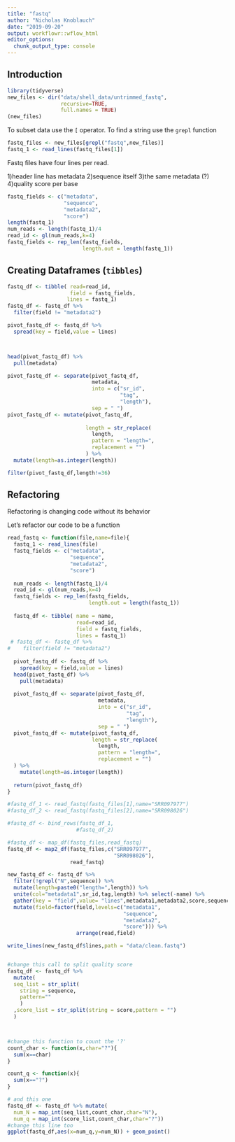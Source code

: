```yaml
---
title: "fastq"
author: "Nicholas Knoblauch"
date: "2019-09-20"
output: workflowr::wflow_html
editor_options:
  chunk_output_type: console
---
```


## Introduction



```r
library(tidyverse)
new_files <- dir("data/shell_data/untrimmed_fastq",
                 recursive=TRUE,
                 full.names = TRUE)
(new_files)
```


To subset data use the `[` operator. To find a string
use the `grepl` function
```r
fastq_files <- new_files[grepl("fastq",new_files)]
fastq_1 <- read_lines(fastq_files[1])
```

Fastq files have four lines per read.

1)header line has metadata
2)sequence itself
3)the same metadata (?)
4)quality score per base

```r
fastq_fields <- c("metadata",
                  "sequence",
                  "metadata2",
                  "score")
length(fastq_1)
num_reads <- length(fastq_1)/4
read_id <- gl(num_reads,k=4)
fastq_fields <- rep_len(fastq_fields,
                        length.out = length(fastq_1))
```

## Creating Dataframes (`tibbles`)

```r

fastq_df <- tibble( read=read_id,
                    field = fastq_fields,
                   lines = fastq_1)
fastq_df <- fastq_df %>% 
  filter(field != "metadata2")

pivot_fastq_df <- fastq_df %>% 
  spread(key = field,value = lines)




```


```r
head(pivot_fastq_df) %>%
  pull(metadata)

pivot_fastq_df <- separate(pivot_fastq_df,
                           metadata,
                           into = c("sr_id",
                                    "tag",
                                    "length"),
                           sep = " ")
pivot_fastq_df <- mutate(pivot_fastq_df,
                         
                         length = str_replace(
                           length,
                           pattern = "length=",
                           replacement = "")
                         ) %>%
  mutate(length=as.integer(length))

filter(pivot_fastq_df,length!=36)
```

## Refactoring

Refactoring is changing code without its behavior

Let's refactor our code to be a function

```r
read_fastq <- function(file,name=file){
  fastq_1 <- read_lines(file)
  fastq_fields <- c("metadata",
                    "sequence",
                    "metadata2",
                    "score")
  
  num_reads <- length(fastq_1)/4
  read_id <- gl(num_reads,k=4)
  fastq_fields <- rep_len(fastq_fields,
                          length.out = length(fastq_1))
  
  fastq_df <- tibble( name = name,
                      read=read_id,
                      field = fastq_fields,
                      lines = fastq_1)
 # fastq_df <- fastq_df %>% 
#    filter(field != "metadata2")
  
  pivot_fastq_df <- fastq_df %>% 
    spread(key = field,value = lines)
  head(pivot_fastq_df) %>%
    pull(metadata)
  
  pivot_fastq_df <- separate(pivot_fastq_df,
                             metadata,
                             into = c("sr_id",
                                      "tag",
                                      "length"),
                             sep = " ")
  pivot_fastq_df <- mutate(pivot_fastq_df,
                           length = str_replace(
                             length,
                             pattern = "length=",
                             replacement = "")
  ) %>%
    mutate(length=as.integer(length))
  
  return(pivot_fastq_df)
}
```

```r
#fastq_df_1 <- read_fastq(fastq_files[1],name="SRR097977")
#fastq_df_2 <- read_fastq(fastq_files[2],name="SRR098026")

#fastq_df <- bind_rows(fastq_df_1,
                      #fastq_df_2)

#fastq_df <- map_df(fastq_files,read_fastq)
fastq_df <- map2_df(fastq_files,c("SRR097977",
                                  "SRR098026"),
                    read_fastq)

new_fastq_df <- fastq_df %>% 
  filter(!grepl("N",sequence)) %>%
  mutate(length=paste0("length=",length)) %>% 
  unite(col="metadata1",sr_id,tag,length) %>% select(-name) %>% 
  gather(key = "field",value= "lines",metadata1,metadata2,score,sequence) %>% 
  mutate(field=factor(field,levels=c("metadata1",
                                     "sequence",
                                     "metadata2",
                                     "score"))) %>% 
                      arrange(read,field)

write_lines(new_fastq_df$lines,path = "data/clean.fastq")


#change this call to split quality score
fastq_df <- fastq_df %>% 
  mutate(
  seq_list = str_split(
    string = sequence,
    pattern=""
    )
  ,score_list = str_split(string = score,pattern = "")
  )



#change this function to count the '?'
count_char <- function(x,char="?"){
  sum(x==char)
}

count_q <- function(x){
  sum(x=="?")
}

# and this one
fastq_df <- fastq_df %>% mutate(
  num_N = map_int(seq_list,count_char,char="N"),
  num_q = map_int(score_list,count_char,char="?"))
#change this line too
ggplot(fastq_df,aes(x=num_q,y=num_N)) + geom_point()
```


